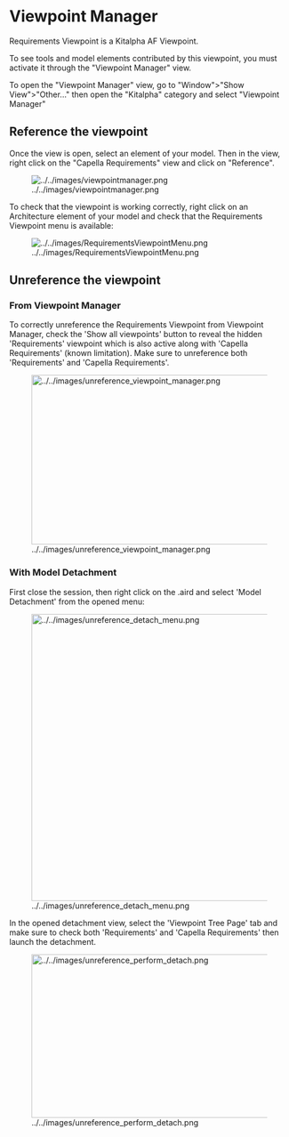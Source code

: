 = Viewpoint Manager =

Requirements Viewpoint is a Kitalpha AF Viewpoint.

To see tools and model elements contributed by this viewpoint, you must activate it through the &quot;Viewpoint Manager&quot; view. 

To open the &quot;Viewpoint Manager&quot; view, go to &quot;Window&quot;&gt;&quot;Show View&quot;&gt;&quot;Other...&quot; then open the &quot;Kitalpha&quot; category and select &quot;Viewpoint Manager&quot;

== Reference the viewpoint ==

Once the view is open, select an element of your model. Then in the view, right click on the &quot;Capella Requirements&quot; view and click on &quot;Reference&quot;.

[[Image:../../images/viewpointmanager.png]]

To check that the viewpoint is working correctly, right click on an Architecture element of your model and check that the Requirements Viewpoint menu is available:

[[Image:../../images/RequirementsViewpointMenu.png]]

== Unreference the viewpoint ==

=== From Viewpoint Manager ===

To correctly unreference the Requirements Viewpoint from Viewpoint Manager, check the 'Show all viewpoints' button to reveal the hidden 'Requirements' viewpoint which is also active along with 'Capella Requirements' (known limitation). Make sure to unreference both 'Requirements' and 'Capella Requirements'.

[[Image:../../images/unreference_viewpoint_manager.png|609x305px]]


=== With Model Detachment ===

First close the session, then right click on the .aird and select 'Model Detachment' from the opened menu:

[[Image:../../images/unreference_detach_menu.png|522x516px]]

In the opened detachment view, select the 'Viewpoint Tree Page' tab and make sure to check both 'Requirements' and 'Capella Requirements' then launch the detachment.

[[Image:../../images/unreference_perform_detach.png|583x294px]]

